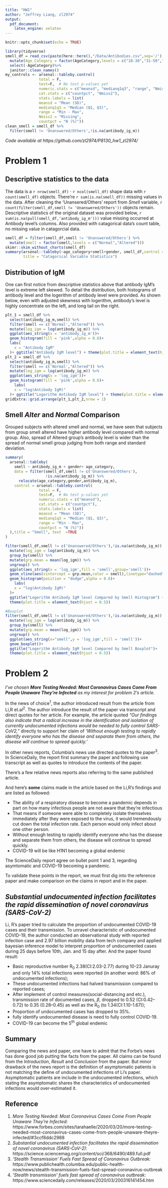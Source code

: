 ```yaml
---
title: "HW1"
author: "Jeffrey Liang, zl2974"
output: 
  pdf_document:
    latex_engine: xelatex
---
```


```r
knitr::opts_chunk$set(echo = TRUE)
```
```r
library(tidyverse)
smell_df = read_csv(paste(here::here(),"/Data/Antibodies.csv",sep='/'),col_types = "ifdff")%>%
  mutate(Age_Category = factor(AgeCategory,levels = c("18-30","31-50","51+")))%>%
  select(-AgeCategory)%>%
  janitor::clean_names()
my_controls <- arsenal::tableby.control(
               total = F,
               test=F,  # No test p-values yet
               numeric.stats = c("meansd", "medianq1q3", "range", "Nmiss2"),
               cat.stats = c("countpct", "Nmiss2"),
               stats.labels = list(
               meansd = "Mean (SD)",
               medianq1q3 = "Median (Q1, Q3)",
               range = "Min - Max",
               Nmiss2 = "Missing",
               countpct = "N (%)"))
clean_smell = smell_df %>%
  filter(smell != 'Unanswered/Others',!is.na(antibody_ig_m))
```

*Code available at https://github.com/zl2974/P8130_hw1_zl2974/*

# Problem 1

## Descriptive statistics to the data

 The data is a `r nrow(smell_df)` $\cdot$ `r ncol(smell_df)` shape data with `r count(smell_df)` objects. There're `r sum(is.na(smell_df))` missing values in the data. After cleaning  the 'Unansered/Others' report from _Smell_ variable, `r count(filter(smell_df,smell != 'Unanswered/Others'))` objects remain. Descriptive statistics of the original dataset was provided below, `r sum(is.na(pull(smell_df,'antibody_ig_m')))` value missing occurred at Antibody level's columns. Also provided with catagorical data's count table, no missing value in catagorcial data.

```r
smell_df = filter(smell_df,smell != 'Unanswered/Others') %>% 
  mutate(smell = factor(smell,levels = c("Normal","Altered")))
skimr::skim_without_charts(smell_df)
summary(arsenal::tableby(~age_category+smell+gender, smell_df,control = my_controls),text = TRUE,
        title = "Catagorical Variable Statistics")
```

## Distribution of IgM

 One can first notice from descriptive statistics above that antibody IgM's level is extreme left skewed. To detail the distribution, both histograms of antibody level and the logerithm of antibody level were provided. As shown below, even with adjusted skewness with logerithm, antibody's level is highly concentrate on the left, and long tail on the right.

```r
plt_1 = smell_df %>% 
  select(antibody_ig_m,smell) %>% 
  filter(smell == c('Normal',"Altered")) %>% 
  mutate(log_igm = log(antibody_ig_m)) %>% 
  ggplot(aes_string(x = 'antibody_ig_m'))+
  geom_histogram(fill = 'pink',alpha = 0.6)+
  labs(
    x = "Antibody IgM"
  )+ ggtitle("Antibody IgM level") + theme(plot.title = element_text(hjust = 0.5))
plt_2 = smell_df %>% 
  select(antibody_ig_m,smell) %>% 
  filter(smell == c('Normal',"Altered")) %>% 
  mutate(log_igm = log(antibody_ig_m)) %>% 
  ggplot(aes_string(x = 'log_igm'))+
  geom_histogram(fill = 'pink',alpha = 0.6)+
    labs(
    x = "log(Antibody IgM)"
  )+ ggtitle("Logerithm Antibody IgM level") + theme(plot.title = element_text(hjust = 0.5))
gridExtra::grid.arrange(plt_1,plt_2,nrow = 1) 
```

## Smell _Alter_ and _Normal_ Comparison

 Grouped subjects with altered smell and normal, we have seen that subjects from group smell altered have higher antibody level compared with normal group. Also, spread of Altered group's antibody level is wider than the spread of normal smell group judging from both range and standard deviation.

```r
summary(
  arsenal::tableby(
    smell ~ antibody_ig_m + gender+ age_category,
    data = filter(smell_df,smell != c('Unanswered/Others'),
                  !is.na(antibody_ig_m)) %>% 
      relocate(age_category,gender,antibody_ig_m),
    control = arsenal::tableby.control(
               total = F,
               test=F,  # No test p-values yet
               numeric.stats = c("meansd"),
               cat.stats = c("countpct"),
               stats.labels = list(
               meansd = "Mean (SD)",
               medianq1q3 = "Median (Q1, Q3)",
               range = "Min - Max",
               countpct = "N (%)"))
  ),title = "Smell", text  =TRUE
)

filter(smell_df,smell != c('Unanswered/Others'),!is.na(antibody_ig_m)) %>% 
  mutate(log_igm = log(antibody_ig_m)) %>% 
  group_by(smell) %>% 
  mutate(grp.mean = mean(log_igm)) %>% 
  ungroup() %>% 
  ggplot(aes_string(x = 'log_igm',fill = 'smell',group='smell'))+
  geom_vline(aes(xintercept = grp.mean,color = smell),linetype="dashed")+
  geom_histogram(position = "dodge",alpha = 0.6)+
    labs(
    x = "log(Antibody IgM)"
  )+ 
  ggtitle("Logerithm Antibody IgM level Compared by Smell Histogram") + 
  theme(plot.title = element_text(hjust = 0.5))

#Boxplot
filter(smell_df,smell != c('Unanswered/Others'),!is.na(antibody_ig_m)) %>% 
  mutate(log_igm = log(antibody_ig_m)) %>% 
  group_by(smell) %>% 
  mutate(grp.mean = mean(log_igm)) %>% 
  ungroup() %>% 
  ggplot(aes_string(x="smell",y = 'log_igm',fill = 'smell'))+
  geom_boxplot()+
  ggtitle("Logerithm Antibody IgM level Compared by Smell Boxplot")+
  theme(plot.title = element_text(hjust = 0.5))
```

\newpage
# Problem 2

*I've chosen* __*More Testing Needed: Most Coronavirus Cases Come From People Unaware They’re Infected*__ *as my interest for problem 2's article.*

In the news of choice^1^, the author introduced result from the article from Li,R et.al^2^. The author introduce the result of the paper via transcript and direct quotes for her article. For example, the article quoted _“Our findings also indicate that a radical increase in the identification and isolation of currently undocumented infections would be needed to fully control SARS-CoV2,”_ directly to support her claim of _'Without enough testing to rapidly identify everyone who has the disease and separate them from others, the disease will continue to spread quickly.'_

In other news reports, Columbia's news use directed quotes to the paper^3^. In ScienceDaily, the report first summary the paper and following use transcript as well as quotes to introduce the contents of the paper.

There's a few relative news reports also referring to the same published article. 

And here's **some** claims made in the article based on the Li,R's findings and are listed as followed:

* The ability of a respiratory disease to become a pandemic depends in part on how many infectious people are not aware that they’re infectious
* That means if someone were able to completely isolate themselves immediately after they were exposed to the virus, it would tremendously cut down the total infection rate. Each person would only infect about one other person.
* Without enough testing to rapidly identify everyone who has the disease and separate them from others, the disease will continue to spread quickly.
* COVID-19 will be like H1N1 becoming a global endemic

The ScienceDaily report agree on bullet point 1 and 3, regarding asymtomatic and COVID-19 becoming a pandemic.

To validate these points in the report, we must first dig into the reference paper and make comparison on the claims in report and in the paper.

## _Substantial undocumented infection facilitates the rapid dissemination of novel coronavirus (SARS-CoV-2)_


Li, R's paper tried to calculate the proportion of undocumented COVID-19 cases and their transmission. To unravel characteristic of undocumented COVID-19, the author conducted an observational study with reported infection case and 2.97 billion mobility data from tech company and applied bayesian inference model to interpret proportion of undocumented cases during 25 days before 10th, Jan. and 15 day after. And the paper found result:

* Basic reproductive number R~0~ 2.38(CI:2.03-2.77) during 10-23 Januray and only 14% total infections were reported (in another word: 86% of undocumented infections);
* These undocumented infections had halved transmission compared to reported cases;
* After implement of control measures(social-distancing and etc.), transmission rate of documented cases, $\beta$, dropped to 0.52 (CI:0.42–0.72) to 0.35 (0.28–0.45) as well as the R~0~ (to 1.34(CI:1.10-1.67));
* Proportion of undocumented cases has dropped to 35%.
* fully identify undocumented disease is need to fully control COVID-19.
* COVID-19 can become the 5^th^ global endemic

## Summary

Comparing the news and paper, one have to admit that the Forbe's news has done good job putting the facts from the paper. All claims can be found from the _Introduction_, _Result_ and _Conclusion_ from the paper. But minor drawback of the news report is the definition of asymptomatic patients is not matching the define of undocumented infections of Li's paper. Asymptomatic patients are include in the undocumented infections, which stating the asymptomatic shares the characteristics of undocumented infections would over-estimated it.


## Reference
1. *More Testing Needed: Most Coronavirus Cases Come From People Unaware They’re Infected: *https://www.forbes.com/sites/tarahaelle/2020/03/20/more-testing-needed-most-coronavirus-cases-come-from-people-unaware-theyre-infected/#3ccf8ddc2988
1. *Substantial undocumented infection facilitates the rapid dissemination of novel coronavirus (SARS-CoV-2)*: https://science.sciencemag.org/content/sci/368/6490/489.full.pdf
1. *'Stealth Transmission' Fuels Fast Spread of Coronavirus Outbreak: *https://www.publichealth.columbia.edu/public-health-now/news/stealth-transmission-fuels-fast-spread-coronavirus-outbreak
1. *'Stealth transmission' fuels fast spread of coronavirus outbreak: *https://www.sciencedaily.com/releases/2020/03/200316141454.htm

